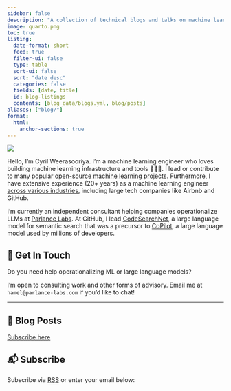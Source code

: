 ```yaml
---
sidebar: false
description: "A collection of technical blogs and talks on machine learning and data science."
image: quarto.png
toc: true
listing:
  date-format: short
  feed: true
  filter-ui: false
  type: table
  sort-ui: false
  sort: "date desc"
  categories: false
  fields: [date, title]
  id: blog-listings
  contents: [blog_data/blogs.yml, blog/posts]
aliases: ["blog/"]
format:
  html:
    anchor-sections: true
---
```


::: {layout="[21,79]" .profile-header}

![](hamel_transparent.png){.profile-pic}

Hello, I'm Cyril Weerasooriya. I'm a machine learning engineer who loves building machine learning infrastructure and tools 👷🏼‍♂️.  I lead or contribute to many popular [open-source machine learning projects](oss/opensource.qmd). Furthermore, I have extensive experience (20+ years) as a machine learning engineer [across various industries](https://www.linkedin.com/in/hamelhusain/), including large tech companies like Airbnb and GitHub.
:::

I'm currently an independent consultant helping companies operationalize LLMs at [Parlance Labs](https://parlance-labs.com/). At GitHub, I lead [CodeSearchNet](https://github.com/github/CodeSearchNet), a large language model for semantic search that was a precursor to [CoPilot](https://github.com/features/copilot), a large language model used by millions of developers.

## 💼 Get In Touch

Do you need help operationalizing ML or large language models?  

I'm open to consulting work and other forms of advisory. Email me at `hamel@parlance-labs.com` if you'd like to chat!

---

## 📮 Blog Posts

[Subscribe here](#subscribe)

::: {#blog-listings}
:::

## 📬 Subscribe

Subscribe via [<i class="bi bi-rss"></i> RSS](index.xml) or enter your email below:

<script async data-uid="f405c5ca98" src="https://hamel.ck.page/f405c5ca98/index.js"></script>
